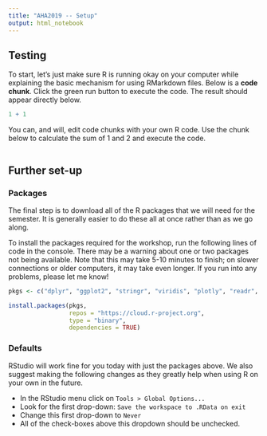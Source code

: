 ```yaml
---
title: "AHA2019 -- Setup"
output: html_notebook
---
```


## Testing

To start, let's just make sure R is running okay on your computer while
explaining the basic mechanism for using RMarkdown files. Below is a **code
chunk**. Click the green run button to execute the code. The result should
appear directly below.

```r
1 + 1
```

You can, and will, edit code chunks with your own R code. Use the chunk below
to calculate the sum of 1 and 2 and execute the code.

```r

```
## Further set-up

### Packages

The final step is to download all of the R packages that we will
need for the semester. It is generally easier to do these all at
once rather than as we go along.

To install the packages required for the workshop, run the following lines
of code in the console. There may be a warning about one or two
packages not being available. Note that this may take 5-10 minutes
to finish; on slower connections or older computers, it may take even
longer. If you run into any problems, please let me know!

```r
pkgs <- c("dplyr", "ggplot2", "stringr", "viridis", "plotly", "readr", "historydata")

install.packages(pkgs,
                 repos = "https://cloud.r-project.org",
                 type = "binary",
                 dependencies = TRUE)
```

### Defaults

RStudio will work fine for you today with just the packages above. We also
suggest making the following changes as they greatly help when using R on your
own in the future.

- In the RStudio menu click on `Tools > Global Options...`
- Look for the first drop-down: `Save the workspace to .RData on exit`
- Change this first drop-down to `Never`
- All of the check-boxes above this dropdown should be unchecked.


